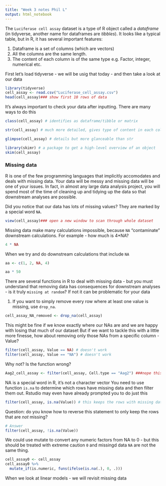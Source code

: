 ```yaml
---
title: "Week 3 notes Phil L"
output: html_notebook
---
```


The `Luciferase cell assay` dataset is a type of R object called a *dataframe* (in tidyverse, another name for dataframes are *tibbles*). It looks like a typical table, but in R, it has several important features:

1. Dataframe is a set of columns (which are vectors)
2. All the columns are the same length.
3. The content of each column is of the same type  e.g. Factor, integer, numerical etc. 


First let's load tidyverse - we will be usig that today - and then take a look at our data
```r
library(tidyverse)
cell_assay <- read.csv("Luciferase_cell_assay.csv")
head(cell_assay)### show first 10 rows of data

```

It's always important to check your data after inputting. There are many ways to do this
```r
class(cell_assay) # identifies as dataframe/tibble or matrix
```

```r
str(cell_assay) # much more detailed, gives type of content in each column
```

```r
glimpse(cell_assay) # details but more glanceable than str
```

```r
library(skimr) # a package to get a high-level overview of an object
skim(cell_assay)
```

### Missing data

R is one of the few programming languages that implicitly accomodates and deals with missing data. Your data will be messy and missing data will be one of your issues. In fact, in almost any large data analysis project, you will spend most of the time of cleaning up and tidying up the data so that downstream analyses are possible.

Did you notice that our data has lots of missing values? They are marked by a special word `NA`.

```r
view(cell_assay)### open a new window to scan through whole dataset
```


Missing data make many calculations impossible, because `NA` "contaminate" downstream calculations. For example - how much is 4*NA?

```r
4 * NA
```
When we try and do downstream calculations that include `NA` 
```r
aa <- c(1, 2, NA, 4)

aa * 50
```


There are several functions in R to deal with missing data - but you must understand that removing data has consequences for downstream analyses  - is it truly `missing at random`? If not it can be problematic for your data 

1. If you want to simply remove every row where at least one value is missing, use `drop_na`.

```r
cell_assay_NA_removed <- drop_na(cell_assay)

```

This might be fine if we know exactly where our NAs are and we are happy with losing that much of our dataset
But if we want to tackle this with a little more finesse, how about removing only those NAs from a specific column - Value?


```r
filter(cell_assay, Value == NA) # doesn't work
filter(cell_assay, Value == "NA") # doesn't work
```

Why not? Is the function wrong? 

```r
Aag2_cell_assay <- filter(cell_assay, Cell.type == "Aag2") ###nope this seems fine! 
```


NA is a special word in R, it's not a character vector
You need to use function `is.na` to determine which rows have missing data and then filter them out. Rstudio may even have already prompted you to do just this

```r
filter(cell_assay, is.na(Value)) # this keeps the rows with missing data
```

Question: do you know how to reverse this statement to only keep the rows that are *not* missing?

```r
# Answer
filter(cell_assay, !is.na(Value))
```
We could use mutate to convert any numeric factors from NA to 0 - but this should be treated with extreme caution `0` and missingd data `NA` are not the same thing. 
```r
cell_assay0 <- cell_assay
cell_assay0 %>%
  mutate_if(is.numeric, funs(ifelse(is.na(.), 0, .)))
```

When we look at linear models  - we will revisit missing data 
